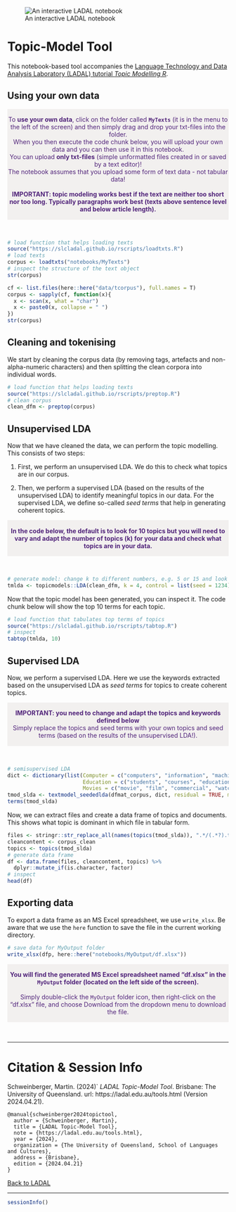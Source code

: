 
![An interactive LADAL notebook](https://slcladal.github.io/images/uq1.jpg)

# Topic-Model Tool

This notebook-based tool accompanies the [Language Technology and Data Analysis Laboratory (LADAL) tutorial *Topic Modelling R*](https://ladal.edu.au/topicmodels.html). 

## Using your own data

<div class="warning" style='padding:0.1em; background-color: rgba(215,209,204,.3); color:#51247a'>
<span>
<p style='margin-top:1em; text-align:center'>
To <b>use your own data</b>, click on the folder called <b>`MyTexts`</b> (it is in the menu to the left of the screen) and then simply drag and drop your txt-files into the folder. <br>When you then execute the code chunk below, you will upload your own data and you can then use it in this notebook.<br>You can upload <b>only txt-files</b> (simple unformatted files created in or saved by a text editor)! <br>The notebook assumes that you upload some form of text data - not tabular data!<br><br>
<b>IMPORTANT: topic modeling works best if the text are neither too short nor too long. Typically  paragraphs work best (texts above sentence level and below article length).</b>
<br>
</p>
<p style='margin-left:1em;'>
</p></span>
</div>

<br>


```r
# load function that helps loading texts
source("https://slcladal.github.io/rscripts/loadtxts.R")
# load texts
corpus <- loadtxts("notebooks/MyTexts")
# inspect the structure of the text object
str(corpus)
```


```r
cf <- list.files(here::here("data/tcorpus"), full.names = T)
corpus <- sapply(cf, function(x){
  x <- scan(x, what = "char")
  x <- paste0(x, collapse = " ")
})
str(corpus)
```


## Cleaning and tokenising

We start by cleaning the corpus data (by removing tags, artefacts and non-alpha-numeric characters) and then splitting the clean corpora into individual words.

```r
# load function that helps loading texts
source("https://slcladal.github.io/rscripts/preptop.R")
# clean corpus
clean_dfm <- preptop(corpus)
```


## Unsupervised LDA

Now that we have cleaned the data, we can perform the topic modelling. This consists of two steps:

1. First, we perform an unsupervised LDA. We do this to check what topics are in our corpus. 

2. Then, we perform a supervised LDA (based on the results of the unsupervised LDA) to identify meaningful topics in our data. For the supervised LDA, we define so-called *seed terms* that help in generating coherent topics.


<div class="warning" style='padding:0.1em; background-color: rgba(215,209,204,.3); color:#51247a'>
<span>
<p style='margin-top:1em; text-align:center'>
<b>In the code below, the default is to look for 10 topics but you will need to vary and adapt the number of topics (k) for your data and check what topics are in your data.</b>
<br>
</p></span>
</div>

<br>




```r
# generate model: change k to different numbers, e.g. 5 or 15 and look for consistencies in the keywords for the topics below.
tmlda <- topicmodels::LDA(clean_dfm, k = 4, control = list(seed = 1234))
```

Now that the topic model has been generated, you can inspect it. The code chunk below will show the top 10 terms for each topic.

```r
# load function that tabulates top terms of topics
source("https://slcladal.github.io/rscripts/tabtop.R")
# inspect
tabtop(tmlda, 10)
```

## Supervised LDA

Now, we perform a supervised LDA. Here we use the keywords extracted based on the unsupervised LDA as *seed terms* for topics to create coherent topics.

<div class="warning" style='padding:0.1em; background-color: rgba(215,209,204,.3); color:#51247a'>
<span>
<p style='margin-top:1em; text-align:center'>
<b>IMPORTANT: you need to change and adapt the topics and keywords defined below </b> <br>Simply replace the topics and seed terms with your own topics and seed terms (based on the results of the unsupervised LDA!). 
<br>
</p>
</span>
</div>

<br>


```r
# semisupervised LDA
dict <- dictionary(list(Computer = c("computers", "information", "machine", "computer"),
                        Education = c("students", "courses", "education", "university"),
                        Movies = c("movie", "film", "commercial", "watch")))
tmod_slda <- textmodel_seededlda(dfmat_corpus, dict, residual = TRUE, min_termfreq = 10)
terms(tmod_slda)
```

Now, we can extract files and create a data frame of topics and documents. This shows what topic is dominant in which file in tabular form.  

```r
files <- stringr::str_replace_all(names(topics(tmod_slda)), ".*/(.*?).txt", "\\1")
cleancontent <- corpus_clean
topics <- topics(tmod_slda)
# generate data frame
df <- data.frame(files, cleancontent, topics) %>%
  dplyr::mutate_if(is.character, factor)
# inspect
head(df)
```


## Exporting data

To export a data frame as an MS Excel spreadsheet, we use `write_xlsx`. Be aware that we use the `here` function to  save the file in the current working directory.

```r
# save data for MyOutput folder
write_xlsx(dfp, here::here("notebooks/MyOutput/df.xlsx"))
```

<div class="warning" style='padding:0.1em; background-color: rgba(215,209,204,.3); color:#51247a'>
<span>
<p style='margin-top:1em; text-align:center'>
<b>You will find the generated MS Excel spreadsheet named "df.xlsx" in the `MyOutput` folder (located on the left side of the screen).</b> <br><br>Simply double-click the `MyOutput` folder icon, then right-click on the "df.xlsx" file, and choose Download from the dropdown menu to download the file. <br>
</p>
<p style='margin-left:1em;'>
</p></span>
</div>

<br>


***

# Citation & Session Info

Schweinberger, Martin. (2024)` *LADAL Topic-Model Tool*. Brisbane: The University of Queensland. url: https://ladal.edu.au/tools.html (Version 2024.04.21).

```
@manual{schweinberger2024topictool,
  author = {Schweinberger, Martin},
  title = {LADAL Topic-Model Tool},
  note = {https://ladal.edu.au/tools.html},
  year = {2024},
  organization = {The University of Queensland, School of Languages and Cultures},
  address = {Brisbane},
  edition = {2024.04.21}
}
```

[Back to LADAL](https://ladal.edu.au/topicmodels.html)

***

```r
sessionInfo()
```

